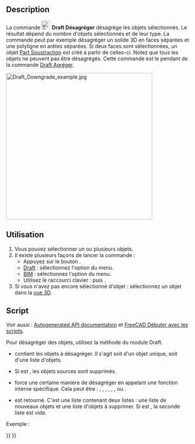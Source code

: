<languages/>

{{Docnav/fr
|[[Draft_Upgrade/fr|Agréger]]
|[[Draft_WireToBSpline/fr|Polyligne <=> B-spline]]
|[[Draft_Workbench/fr|Atelier Draft]]
|IconL=Draft_Upgrade.svg
|IconR=Draft_WireToBSpline.svg
|IconC=Workbench_Draft.svg
}}

{{GuiCommand/fr
|Name=Draft Downgrade
|Name/fr=Draft Désagréger
|MenuLocation=Draft/BIM : Modification → Désagréger
|Workbenches=[[Draft_Workbench/fr|Draft]], [[BIM_Workbench/fr|BIM]]
|Shortcut={{KEY|D}} {{KEY|N}}
|SeeAlso=[[Draft_Upgrade/fr|Draft Agréger]], [[Part_Cut/fr|Part Soustraction]]
}}

==Description==

La commande [[Image:Draft_Downgrade.svg|24px]] '''Draft Désagréger''' désagrège les objets sélectionnés. Le résultat dépend du nombre d'objets sélectionnés et de leur type. La commande peut par exemple désagréger un solide 3D en faces séparées et une polyligne en arêtes séparées. Si deux faces sont sélectionnées, un objet [[Part_Cut/fr|Part Soustraction]] est créé à partir de celles-ci. Notez que tous les objets ne peuvent pas être désagrégés. Cette commande est le pendant de la commande [[Draft_Upgrade/fr|Draft Agréger]].

[[Image:Draft_Downgrade_example.jpg|400px]]
{{Caption|Deux faces se chevauchant sont désagrégées en un objet Part Soustraction, qui est désagrégé en une face. Cette face est ensuite désagrégée en une polyligne fermée, qui est finalement désagrégée en arêtes séparées.}}

<span id="Usage"></span>
==Utilisation==

# Vous pouvez sélectionner un ou plusieurs objets.
# Il existe plusieurs façons de lancer la commande :
#* Appuyez sur le bouton {{Button|[[Image:Draft_Downgrade.svg|16px]] [[Draft_Downgrade/fr|Désagréger]]}}.
#* [[Draft_Workbench/fr|Draft]] : sélectionnez l'option {{MenuCommand|Modification → [[Image:Draft_Downgrade.svg|16px]] Désagréger}} du menu.
#* [[BIM_Workbench/fr|BIM]] : sélectionnez l'option {{MenuCommand|Modification → [[Image:Draft_Downgrade.svg|16px]] Désagréger}} du menu.
#* Utilisez le raccourci clavier : {{KEY|D}} puis {{KEY|N}}.
# Si vous n'avez pas encore sélectionné d'objet : sélectionnez un objet dans la [[3D_view/fr|vue 3D]].

<span id="Scripting"></span>
==Script==

Voir aussi : [https://freecad.github.io/SourceDoc/ Autogenerated API documentation] et [[FreeCAD_Scripting_Basics/fr|FreeCAD Débuter avec les scripts]].

Pour désagréger des objets, utilisez la méthode {{incode|downgrade}} du module Draft.

{{Code|code=
downgrade_list = downgrade(objects, delete=False, force=None)
}}

* {{incode|objects}} contient les objets à désagréger. Il s'agit soit d'un objet unique, soit d'une liste d'objets.
* Si {{incode|delete}} est {{incode|True}}, les objets sources sont supprimés.
* {{incode|force}} force une certaine manière de désagréger en appelant une fonction interne spécifique. Cela peut être : {{incode|"explode"}}, {{incode|"shapify"}}, {{incode|"subtr"}}, {{incode|"splitFaces"}}, {{incode|"cut2"}}, {{incode|"getWire"}}, {{incode|"splitWires"}} ou {{incode|"splitCompounds"}}.
* {{incode|downgrade_list}} est retourné. C'est une liste contenant deux listes : une liste de nouveaux objets et une liste d'objets à supprimer. Si {{incode|delete}} est {{incode|True}}, la seconde liste est vide.

Exemple :

{{Code|code=
import FreeCAD as App
import Draft

doc = App.newDocument()

circle = Draft.make_circle(1000)
rectangle = Draft.make_rectangle(2000, 800)
doc.recompute()

add_list1, delete_list1 = Draft.upgrade([circle, rectangle], delete=True)

compound = add_list1[0]
add_list2, delete_list2 = Draft.downgrade(compound, delete=False)
face = add_list2[0]
add_list3, delete_list3 = Draft.downgrade(face, delete=False)

box = doc.addObject("Part::Box", "Box")
box.Length = 2300
box.Width = 800
box.Height = 1000

add_list4, delete_list4 = Draft.downgrade(box, delete=True)

doc.recompute()
}}


{{Docnav/fr
|[[Draft_Upgrade/fr|Agréger]]
|[[Draft_WireToBSpline/fr|Polyligne <=> B-spline]]
|[[Draft_Workbench/fr|Atelier Draft]]
|IconL=Draft_Upgrade.svg
|IconR=Draft_WireToBSpline.svg
|IconC=Workbench_Draft.svg
}}

{{Draft Tools navi{{#translation:}}}}
{{Userdocnavi{{#translation:}}}}